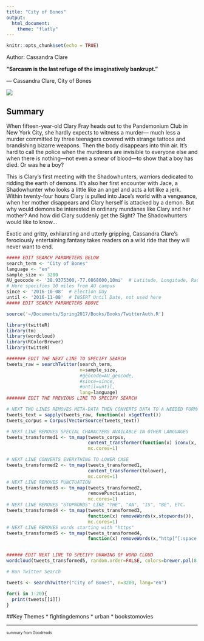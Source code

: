 ```yaml
---
title: "City of Bones"
output: 
  html_document:
    theme: "flatly"
---
```


```r
knitr::opts_chunk$set(echo = TRUE)
```
Author: Cassandra Clare

**“Sarcasm is the last refuge of the imaginatively bankrupt.”**

― Cassandra Clare, City of Bones

![](cityofbones.jpeg)

## Summary
When fifteen-year-old Clary Fray heads out to the Pandemonium Club in New York City, she hardly expects to witness a murder― much less a murder committed by three teenagers covered with strange tattoos and brandishing bizarre weapons. Then the body disappears into thin air. It's hard to call the police when the murderers are invisible to everyone else and when there is nothing―not even a smear of blood―to show that a boy has died. Or was he a boy?

This is Clary's first meeting with the Shadowhunters, warriors dedicated to ridding the earth of demons. It's also her first encounter with Jace, a Shadowhunter who looks a little like an angel and acts a lot like a jerk. Within twenty-four hours Clary is pulled into Jace's world with a vengeance, when her mother disappears and Clary herself is attacked by a demon. But why would demons be interested in ordinary mundanes like Clary and her mother? And how did Clary suddenly get the Sight? The Shadowhunters would like to know... 

Exotic and gritty, exhilarating and utterly gripping, Cassandra Clare's ferociously entertaining fantasy takes readers on a wild ride that they will never want to end.

```r
##### EDIT SEARCH PARAMETERS BELOW
search_term <- "City of Bones"
language <- "en"
sample_size <- 3200 
AU_geocode <- '38.9375300,-77.0868600,10mi'  # Latitude, Longitude, Radius
# Here specifies 10 miles from AU campus
since <- '2016-10-08'  # Election Day
until <- '2016-11-08'  # INSERT Until Date, not used here
##### EDIT SEARCH PARAMETERS ABOVE

source('~/Documents/Spring2017/Books/Books/TwitterAuth.R')

library(twitteR)
library(tm)
library(wordcloud)
library(RColorBrewer)
library(twitteR)

####### EDIT THE NEXT LINE TO SPECIFY SEARCH
tweets_raw = searchTwitter(search_term,
                           n=sample_size,
                           #geocode=AU_geocode,
                           #since=since,
                           #until=until,
                           lang=language)
####### EDIT THE PREVIOUS LINE TO SPECIFY SEARCH

# NEXT TWO LINES REMOVES META-DATA THEN CONVERTS DATA TO A NEEDED FORMAT
tweets_text = sapply(tweets_raw, function(x) x$getText())
tweets_corpus = Corpus(VectorSource(tweets_text))

# NEXT LINE REMOVES SPECIAL CHARACTERS AVAILABLE IN OTHER LANGUAGES
tweets_transformed1 <- tm_map(tweets_corpus,
                              content_transformer(function(x) iconv(x, to="UTF-8-MAC")),
                              mc.cores=1)

# NEXT LINE CONVERTS EVERYTHING TO LOWER CASE
tweets_transformed2 <- tm_map(tweets_transformed1,
                              content_transformer(tolower),
                              mc.cores=1)
# NEXT LINE REMOVES PUNCTUATION
tweets_transformed3 <- tm_map(tweets_transformed2,
                              removePunctuation,
                              mc.cores=1)
# NEXT LINE REMOVES "STOPWORDS" LIKE "THE", "AN", "IS", "BE", ETC.
tweets_transformed4 <- tm_map(tweets_transformed3,
                              function(x) removeWords(x,stopwords()),
                              mc.cores=1)
# NEXT LINE REMOVES words starting with "https"
tweets_transformed5 <- tm_map(tweets_transformed4,
                              function(x) removeWords(x,"http[^[:space:]]*"),mc.cores=1)


###### EDIT NEXT LINE TO SPECIFY DRAWING OF WORD CLOUD
wordcloud(tweets_transformed5, random.order=FALSE, colors=brewer.pal(8,"Dark2"))
```


``` r

# Run Twitter Search

tweets <- searchTwitter("City of Bones", n=3200, lang="en")

for(i in 1:20){
  print(tweets[[i]])
}
```


##Key Themes
* fightingdemons
* urban
* bookstomovies

***
<small> <small>  

summary from Goodreads 

\small \small